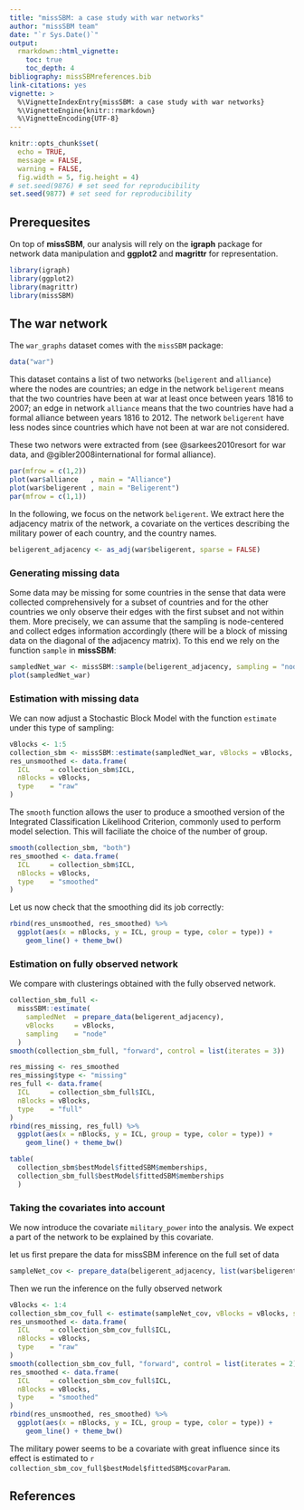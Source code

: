 ```yaml
---
title: "missSBM: a case study with war networks"
author: "missSBM team"
date: "`r Sys.Date()`"
output:
  rmarkdown::html_vignette:
    toc: true
    toc_depth: 4
bibliography: missSBMreferences.bib
link-citations: yes
vignette: >
  %\VignetteIndexEntry{missSBM: a case study with war networks}
  %\VignetteEngine{knitr::rmarkdown}
  %\VignetteEncoding{UTF-8}
---
```


```r
knitr::opts_chunk$set(
  echo = TRUE,
  message = FALSE, 
  warning = FALSE,
  fig.width = 5, fig.height = 4)
# set.seed(9876) # set seed for reproducibility
set.seed(9877) # set seed for reproducibility
```

## Prerequesites

On top of **missSBM**, our analysis will rely on the **igraph** package for network data manipulation and **ggplot2** and **magrittr** for representation.

```r
library(igraph)
library(ggplot2)
library(magrittr)
library(missSBM)
```

## The war network

The `war_graphs` dataset comes with the `missSBM` package:

```r
data("war")
```

This dataset contains a list of two networks (`beligerent` and `alliance`) where the nodes are countries; an edge in the network `beligerent` means that the two countries have been at war at least once between years 1816 to 2007; an edge in network `alliance` means that the two countries have had a formal alliance between years 1816 to 2012.  The network `beligerent` have less nodes since countries which have not been at war are not considered.

These two networs were extracted from [](http://www.correlatesofwar.org/) (see @sarkees2010resort for war data, and  @gibler2008international for formal alliance).

```r
par(mfrow = c(1,2))
plot(war$alliance   , main = "Alliance")
plot(war$beligerent , main = "Beligerent")
par(mfrow = c(1,1))
```

In the following, we focus on the network `beligerent`. We extract here the adjacency matrix of the network, a covariate on the vertices describing the military power of each country, and the country names.

```r
beligerent_adjacency <- as_adj(war$beligerent, sparse = FALSE)
```

### Generating missing data

Some data may be missing for some countries in the sense that data were collected comprehensively for a subset of countries and for the other countries we only observe their edges with the first subset and not within them. More precisely, we can assume that the sampling is node-centered and collect edges information accordingly (there will be a block of missing data on the diagonal of the adjacency matrix). To this end we rely on the function `sample` in **missSBM**:

```r
sampledNet_war <- missSBM::sample(beligerent_adjacency, sampling = "node", parameters = .8)
plot(sampledNet_war)
```

### Estimation with missing data

We can now adjust a Stochastic Block Model with the function `estimate` under this type of sampling:

```r
vBlocks <- 1:5
collection_sbm <- missSBM::estimate(sampledNet_war, vBlocks = vBlocks, sampling = "node")
res_unsmoothed <- data.frame(
  ICL     = collection_sbm$ICL,
  nBlocks = vBlocks, 
  type    = "raw"
)
```

The `smooth` function allows the user to produce a smoothed version of the Integrated Classification Likelihood Criterion, commonly used to perform model selection. This will faciliate the choice of the number of group.

```r
smooth(collection_sbm, "both")
res_smoothed <- data.frame(
  ICL     = collection_sbm$ICL,
  nBlocks = vBlocks, 
  type    = "smoothed"
)
```

Let us now check that the smoothing did its job correctly:

```r
rbind(res_unsmoothed, res_smoothed) %>% 
  ggplot(aes(x = nBlocks, y = ICL, group = type, color = type)) + 
    geom_line() + theme_bw()
```

### Estimation on fully observed network

We compare with clusterings obtained with the fully observed network.

```r
collection_sbm_full <- 
  missSBM::estimate(
    sampledNet  = prepare_data(beligerent_adjacency), 
    vBlocks     = vBlocks, 
    sampling    = "node"
  )
smooth(collection_sbm_full, "forward", control = list(iterates = 3))
```

```r
res_missing <- res_smoothed
res_missing$type <- "missing"
res_full <- data.frame(
  ICL     = collection_sbm_full$ICL,
  nBlocks = vBlocks, 
  type    = "full"
)
rbind(res_missing, res_full) %>% 
  ggplot(aes(x = nBlocks, y = ICL, group = type, color = type)) + 
    geom_line() + theme_bw()

```


```r
table(
  collection_sbm$bestModel$fittedSBM$memberships,
  collection_sbm_full$bestModel$fittedSBM$memberships
  )
```

### Taking the covariates into account

We now introduce the covariate `military_power` into the analysis. We expect a part of the network to be explained by this covariate.  

let us first prepare the data for missSBM inference on the full set of data 

```r
sampleNet_cov <- prepare_data(beligerent_adjacency, list(war$beligerent$power)) 
``` 

Then we run the inference on the fully observed network 

```r
vBlocks <- 1:4
collection_sbm_cov_full <- estimate(sampleNet_cov, vBlocks = vBlocks, sampling = "dyad")
res_unsmoothed <- data.frame(
  ICL     = collection_sbm_cov_full$ICL,
  nBlocks = vBlocks, 
  type    = "raw"
)
smooth(collection_sbm_cov_full, "forward", control = list(iterates = 2)) 
res_smoothed <- data.frame(
  ICL     = collection_sbm_cov_full$ICL,
  nBlocks = vBlocks, 
  type    = "smoothed"
)
rbind(res_unsmoothed, res_smoothed) %>% 
  ggplot(aes(x = nBlocks, y = ICL, group = type, color = type)) + 
    geom_line() + theme_bw()
```

The military power seems to be a covariate with great influence since its effect is estimated to `r collection_sbm_cov_full$bestModel$fittedSBM$covarParam`.

<!-- Other way to take into account the covariate military power -->
<!-- ```{r war network with covariate 2} -->
<!-- nWar = nrow(beligerent_adjacency) -->
<!-- matsumpower = matrix(war$beligerent$power,nrow = nWar,ncol = nWar) + matrix(war$beligerent$power,nrow = nWar,ncol = nWar,byrow=T) -->
<!-- diag(matsumpower) = 0 # diagonal has to be set to 0  -->
<!-- sampleNet_cov2 <- prepare_data(beligerent_adjacency, list(matsumpower))  -->
<!-- ``` -->

<!-- ```{r war network with covariates full 2, results = 'hide'}  -->
<!-- collection_sbm_cov_full2 <- estimate(sampleNet_cov2, vBlocks = 1:5, sampling = "dyad")  -->
<!-- smooth(collection_sbm_cov_full2)  -->
<!-- plot(collection_sbm_cov_full2$ICL) -->
<!-- ```  -->
<!-- ```{r betacov2} -->
<!-- betacov2 = collection_sbm_cov_full2$bestModel$fittedSBM$covarParam -->
<!-- ``` -->

<!-- ### Sampling network according to covariate effect -->

<!-- We then sampled some observation according to the covariates and try to estimate the SBM with these missing entries.  -->

<!-- ```{r war network with covariates sampled, results = 'hide'}  -->
<!-- sampleNet_cov_miss <- missSBM::sample(beligerent_adjacency, sampling = "node", parameters = missSBM:::logistic(.95), covariates = list(war$beligerent$power))  -->
<!-- collection_sbm_cov_miss <- estimate(sampleNet_cov_miss, vBlocks = 1:5, sampling = "node")  -->
<!-- smooth(collection_sbm_cov_miss, "foward", control = list(iterate = 2))  -->
<!-- ```  -->

<!-- ```{r comparison war with covariates}  -->
<!-- res_full <- data.frame(  -->
<!--   ICL     = collection_sbm_cov_full$ICL,  -->
<!--   nBlocks = vBlocks,   -->
<!--   type    = "full"  -->
<!-- )  -->
<!-- res_miss <- data.frame(  -->
<!--   ICL     = collection_sbm_cov_miss$ICL,  -->
<!--   nBlocks = vBlocks,   -->
<!--   type    = "miss"  -->
<!-- )  -->
<!-- rbind(res_miss, res_full) %>%   -->
<!--   ggplot(aes(x = nBlocks, y = ICL, group = type, color = type)) +   -->
<!--     geom_line() + theme_bw()  -->
<!-- ```  -->

## References
